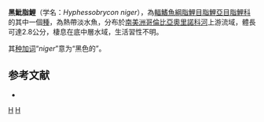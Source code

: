 {{Speciesbox 
| taxon = Hyphessobrycon niger
| status = NE
| status_system = IUCN3.1
| authority =  [[García-Alzate|García-Alzate]], [[Román-Valencia|Román-Valencia]] & [[Prada-Pedreros|Prada-Pedreros]], 2010
| synonyms = 
}}
'''黑魮脂鯉'''（学名：''Hyphessobrycon niger''），為[[輻鰭魚綱|輻鰭魚綱]][[脂鯉目|脂鯉目]][[脂鯉亞目|脂鯉亞目]][[脂鯉科|脂鯉科]]的其中一個[[種|種]]，為熱帶淡水魚，分布於[[南美洲|南美洲]][[哥倫比亞|哥倫比亞]][[奧里諾科河|奧里諾科河]]上游流域，體長可達2.8公分，棲息在底中層水域，生活習性不明。

其[[种加词|种加词]]“''niger''”意为“黑色的”。

==参考文献==
{{refbegin}}
*{{FishBase_species|genus=Hyphessobrycon|species=niger|year=2013|month=12}}
{{refend}}

{{Taxonbar|from=Q5803241}}

[[Category:魮脂鯉屬|H]]
[[Category:2010年描述的鱼类|H]]


{{魚類小作品}}